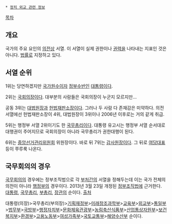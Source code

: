  * [[정치 외교 관련 정보]]

[[목차]]
== 개요 ==
국가의 주요 요인의 [[의전]]상 서열. 이 서열이 실제 권한이나 [[권력]]을 나타내는 지표인 것은 아니다. [[법률]]로 지정하고 있다.

== 서열 순위 ==
1위는 당연하겠지만 [[국가원수]]이자 [[정부수반]]인 [[대통령]]이다.

2위는 [[국회의장]]이다. 대부분의 사람들은 국회의장이 누군지 모르지만...

공동 3위는 [[대법원장]]과 [[헌법재판소]]장이다. 그러나 두 사람 다 존재감은 미약하다. 의전 서열에선 헌법재판소장이 4위, 대법원장이 3위이나 2006년 이후로는 거의 같게 취급.

5위는 행정부 서열 2위이기도 한 [[국무총리]]이다. 대통령 유고시는 행정부 서열 순서대로 대행권이 주어지므로 국회의장이 아니라 국무총리가 권한대행이 된다.

6위는 [[중앙선거관리위원회]] 위원장이다. 바로 뒤 7위는 [[감사원]]장이다. 그 뒤로 [[여당]]대표 등이 쭈루룩 나온다.
== 국무회의의 경우 ==
[[국무회의]]의 경우에는 정부조직법으로 각 [[부처]]간의 서열을 정해두는데 이는 국가 전체의 의전이 아니라 [[행정부]]의 경우이다. 2013년 3월 23일 개정된 [[정부조직법]]에 근거한다. [[대통령]], [[국무총리]], [[부총리]], [[장관]]의 순이다. [http://www.law.go.kr/lsInfoP.do?lsiSeq=136556&efYd=20130323#0000 출처]

대통령(의장)>국무총리(부의장)>[[기획재정부]]>[[미래창조과학부]]>[[교육부]]>[[외교부]]>[[통일부]]>[[법무부]]>[[국방부]]>[[행정자치부]]>[[문화체육관광부]]>[[농림축산식품부]]>[[산업통상자원부]]>[[보건복지부]]>[[환경부]]>[[고용노동부]]>[[여성가족부]]>[[국토교통부]]>[[해양수산부]] 순이다.

